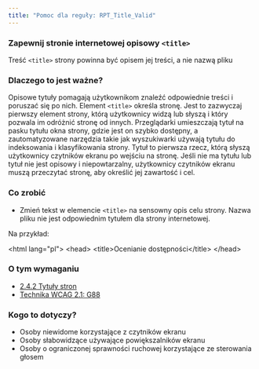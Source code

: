 ```yaml
---
title: "Pomoc dla reguły: RPT_Title_Valid"
---
```


<div className="toolHelp">
<Row>
<Column colLg={16} colMd={8} colSm={4} className="toolHead">

### Zapewnij stronie internetowej opisowy `<title>`

<div id="locLevel"></div>

Treść `<title>` strony powinna być opisem jej treści, a nie nazwą pliku

</Column>
</Row>
<Row>
<Column colLg={11} colMd={5} colSm={4} className="toolMain">

### Dlaczego to jest ważne?

Opisowe tytuły pomagają użytkownikom znaleźć odpowiednie treści i poruszać się po nich. Element `<title>` określa stronę. Jest to zazwyczaj pierwszy element strony, którą użytkownicy widzą lub słyszą i który pozwala im odróżnić stronę od innych.  Przeglądarki umieszczają tytuł na pasku tytułu okna strony, gdzie jest on szybko dostępny, a zautomatyzowane narzędzia takie jak wyszukiwarki używają tytułu do indeksowania i klasyfikowania strony. Tytuł to pierwsza rzecz, którą słyszą użytkownicy czytników ekranu po wejściu na stronę. Jeśli nie ma tytułu lub tytuł nie jest opisowy i niepowtarzalny, użytkownicy czytników ekranu muszą przeczytać stronę, aby określić jej zawartość i cel.

<div id="locSnippet"></div>

### Co zrobić

 * Zmień tekst w elemencie `<title>` na sensowny opis celu strony.  Nazwa pliku nie jest odpowiednim tytułem dla strony internetowej. 
 
 Na przykład:
 
<CodeSnippet type="multi" light={true}>&lt;html lang="pl"&gt;
&lt;head&gt;
    &lt;title&gt;Ocenianie dostępności&lt;/title&gt;
&lt;/head&gt;</CodeSnippet>

</Column>
<Column colLg={5} colMd={3} colSm={4} className="toolLeft">

### O tym wymaganiu

* [2.4.2 Tytuły stron](https://wcag.lepszyweb.pl/#page-titled)
* [Technika WCAG 2.1: G88](https://www.w3.org/WAI/WCAG21/Techniques/general/G88)

### Kogo to dotyczy?

 * Osoby niewidome korzystające z czytników ekranu
 * Osoby słabowidzące używające powiększalników ekranu
 * Osoby o ograniczonej sprawności ruchowej korzystające ze sterowania głosem


</Column>
</Row>
</div>

